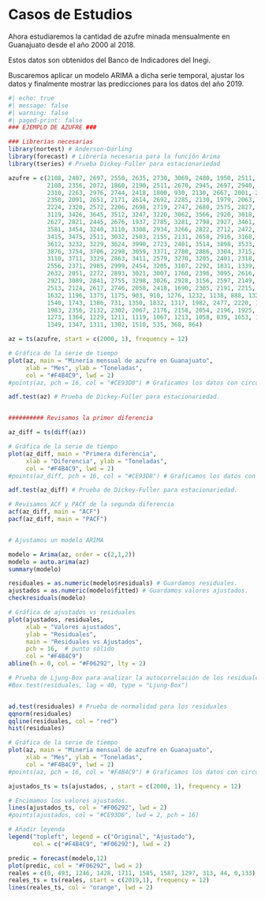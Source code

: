 # Casos de Estudios

Ahora estudiaremos la cantidad de azufre minada mensualmente en Guanajuato desde el año 2000 al 2018.

Estos datos son obtenidos del Banco de Indicadores del Inegi.

Buscaremos aplicar un modelo ARIMA a dicha serie temporal, ajustar los datos y finalmente mostrar las predicciones para los datos del año 2019.

```r
#| echo: true
#| message: false
#| warning: false
#| paged-print: false
### EJEMPLO DE AZUFRE ###

### Librerías necesarias 
library(nortest) # Anderson-Darling
library(forecast) # Librería necesaria para la función Arima
library(tseries) # Prueba Dickey-Fuller para estacionariedad

azufre = c(2108, 2407, 2697, 2550, 2635, 2730, 3069, 2480, 1950, 2511, 2370,
           2108, 2356, 2072, 1860, 2190, 2511, 2670, 2945, 2697, 2940, 2325,
           2310, 2263, 2976, 2744, 2418, 1800, 930, 2130, 2667, 2001, 2106,
           2350, 2091, 2651, 2171, 2614, 2692, 2285, 2130, 1979, 2063, 2222,
           2224, 2320, 2572, 2206, 2698, 2719, 2747, 2680, 2575, 2827, 3004,
           3119, 3426, 3645, 3512, 3247, 3220, 3062, 3566, 2920, 3018, 1848,
           2627, 2821, 2445, 2676, 1937, 2785, 3281, 2798, 2927, 3461, 3580,
           3581, 3454, 3240, 3110, 3308, 2934, 3266, 2822, 2712, 2472, 3444,
           3415, 3475, 2511, 3032, 2503, 2155, 2131, 2658, 2916, 3168, 3632,
           3612, 3232, 3229, 3624, 3990, 2723, 2401, 3514, 3898, 3533, 3279,
           3876, 3754, 3706, 2298, 3059, 3371, 2780, 2886, 3304, 3715, 3084,
           3110, 3711, 3329, 2863, 3411, 2579, 3270, 3205, 2401, 2318, 2621,
           2556, 2371, 2985, 2999, 2454, 3205, 3107, 2292, 1831, 1339, 1882,
           2632, 2051, 2272, 2893, 3021, 3007, 1760, 2396, 3095, 2616, 2084,
           2921, 3089, 2841, 2755, 3298, 3026, 2928, 3156, 2597, 2149, 2339,
           2513, 2124, 2617, 2746, 2058, 2418, 1690, 2305, 2191, 2215, 2695,
           1632, 1196, 1375, 1175, 903, 910, 1276, 1232, 1138, 888, 1322,
           1540, 1743, 1386, 731, 1350, 1832, 1317, 1982, 2477, 2220, 1772,
           1983, 2356, 2132, 2302, 2067, 2176, 2158, 2054, 2196, 1925, 1964,
           1273, 1364, 1229, 1211, 1119, 1067, 1213, 1058, 839, 1653, 1337,
           1349, 1347, 1311, 1302, 1510, 535, 368, 864)

az = ts(azufre, start = c(2000, 1), frequency = 12)

# Gráfica de la serie de tiempo
plot(az, main = "Minería mensual de azufre en Guanajuato",
     xlab = "Mes", ylab = "Toneladas",
     col = "#F4B4C9", lwd = 2) 
#points(az, pch = 16, col = "#CE93D8") # Graficamos los datos con circulos

adf.test(az) # Prueba de Dickey-Fuller para estacionariedad.


########## Revisamos la primer diferencia

az_diff = ts(diff(az))

# Gráfica de la serie de tiempo
plot(az_diff, main = "Primera diferencia",
     xlab = "Diferencia", ylab = "Toneladas",
     col = "#F4B4C9", lwd = 2) 
#points(az_diff, pch = 16, col = "#CE93D8") # Graficamos los datos con circulos

adf.test(az_diff) # Prueba de Dickey-Fuller para estacionariedad.

# Revisamos ACF y PACF de la segunda diferencia
acf(az_diff, main = "ACF")
pacf(az_diff, main = "PACF")


# Ajustamos un modelo ARIMA

modelo = Arima(az, order = c(2,1,2))
modelo = auto.arima(az)
summary(modelo)

residuales = as.numeric(modelo$residuals) # Guardamos residuales.
ajustados = as.numeric(modelo$fitted) # Guardamos valores ajustados.
checkresiduals(modelo)

# Gráfica de ajustados vs residuales
plot(ajustados, residuales, 
     xlab = "Valores ajustados", 
     ylab = "Residuales", 
     main = "Residuales vs Ajustados",
     pch = 16,  # punto sólido
     col = "#F4B4C9")
abline(h = 0, col = "#F06292", lty = 2)

# Prueba de Ljung-Box para analizar la autocorrelación de los residuales
#Box.test(residuales, lag = 40, type = "Ljung-Box")


ad.test(residuales) # Prueba de normalidad para los residuales
qqnorm(residuales)
qqline(residuales, col = "red")
hist(residuales)

# Gráfica de la serie de tiempo
plot(az, main = "Minería mensual de azufre en Guanajuato",
     xlab = "Mes", ylab = "Toneladas",
     col = "#F4B4C9", lwd = 2) 
#points(az, pch = 16, col = "#F4B4C9") # Graficamos los datos con circulos

ajustados_ts = ts(ajustados, , start = c(2000, 1), frequency = 12)

# Encimamos los valores ajustados.
lines(ajustados_ts, col = "#F06292", lwd = 2)
#points(ajustados, col = "#CE93D8", lwd = 2, pch = 16)

# Añadir leyenda
legend("topleft", legend = c("Original", "Ajustado"),
       col = c("#F4B4C9", "#F06292"), lwd = 2)

predic = forecast(modelo,12)
plot(predic, col = "#F06292", lwd = 2)
reales = c(0, 493, 1246, 1428, 1711, 1585, 1587, 1297, 313, 44, 0,133)
reales_ts = ts(reales, start = c(2019,1), frequency = 12)
lines(reales_ts, col = "orange", lwd = 2)
```

